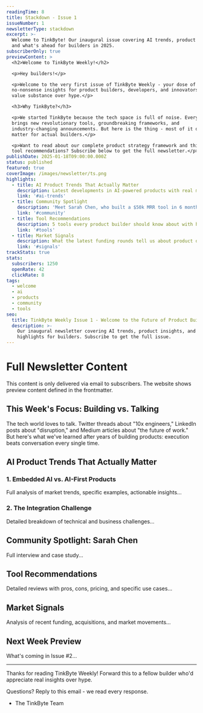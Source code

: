 ```yaml
---
readingTime: 8
title: Stackdown - Issue 1
issueNumber: 1
newsletterType: stackdown
excerpt: >-
  Welcome to TinkByte! Our inaugural issue covering AI trends, product insights,
  and what's ahead for builders in 2025.
subscriberOnly: true
previewContent: >
  <h2>Welcome to TinkByte Weekly!</h2>

  <p>Hey builders!</p>

  <p>Welcome to the very first issue of TinkByte Weekly - your dose of
  no-nonsense insights for product builders, developers, and innovators who
  value substance over hype.</p>

  <h3>Why TinkByte?</h3>

  <p>We started TinkByte because the tech space is full of noise. Every day
  brings new revolutionary tools, groundbreaking frameworks, and
  industry-changing announcements. But here is the thing - most of it does not
  matter for actual builders.</p>

  <p>Want to read about our complete product strategy framework and this week
  tool recommendations? Subscribe below to get the full newsletter.</p>
publishDate: 2025-01-18T09:00:00.000Z
status: published
featured: true
coverImage: /images/newsletter/ts.png
highlights:
  - title: AI Product Trends That Actually Matter
    description: Latest developments in AI-powered products with real market traction
    link: '#ai-trends'
  - title: Community Spotlight
    description: 'Meet Sarah Chen, who built a $50k MRR tool in 6 months'
    link: '#community'
  - title: Tool Recommendations
    description: 5 tools every product builder should know about with honest reviews
    link: '#tools'
  - title: Market Signals
    description: What the latest funding rounds tell us about product direction
    link: '#signals'
trackStats: true
stats:
  subscribers: 1250
  openRate: 42
  clickRate: 8
tags:
  - welcome
  - ai
  - products
  - community
  - tools
seo:
  title: TinkByte Weekly Issue 1 - Welcome to the Future of Product Building
  description: >-
    Our inaugural newsletter covering AI trends, product insights, and community
    highlights for builders. Subscribe to get the full issue.
---
```


# Full Newsletter Content

This content is only delivered via email to subscribers. The website shows preview content defined in the frontmatter.

## This Week's Focus: Building vs. Talking

The tech world loves to talk. Twitter threads about "10x engineers," LinkedIn posts about "disruption," and Medium articles about "the future of work." But here's what we've learned after years of building products: execution beats conversation every single time.

## AI Product Trends That Actually Matter

### 1. Embedded AI vs. AI-First Products

Full analysis of market trends, specific examples, actionable insights...

### 2. The Integration Challenge

Detailed breakdown of technical and business challenges...

## Community Spotlight: Sarah Chen

Full interview and case study...

## Tool Recommendations

Detailed reviews with pros, cons, pricing, and specific use cases...

## Market Signals

Analysis of recent funding, acquisitions, and market movements...

## Next Week Preview

What's coming in Issue #2...

***

Thanks for reading TinkByte Weekly! Forward this to a fellow builder who'd appreciate real insights over hype.

Questions? Reply to this email - we read every response.

* The TinkByte Team
